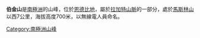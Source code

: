 {{coord|67|42|S|48|55|E|display=title}}

'''伯金山'''是[[南極洲|南極洲]]的山峰，位於[[恩德比地|恩德比地]]，屬於[[拉加特山脈|拉加特山脈]]的一部分，處於[[馬斯林山|馬斯林山]]以西7公里，海拔高度700米，以無線電人員命名。

{{Antarctica-geo-stub}}
[[Category:南極洲山峰|Category:南極洲山峰]]